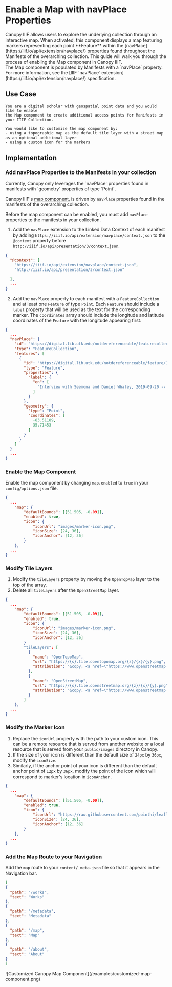 
# Enable a Map with navPlace Properties

<Section size="1">
  <Text size="4">
    Canopy IIIF allows users to explore the underlying collection through an
    interactive map. When activated, this component displays a map featuring
    markers representing each point **Feature** within the [navPlace](https://iiif.io/api/extension/navplace/) properties found throughout the Manifests of the overarching collection. This guide will walk
    you through the process of enabling the Map component in Canopy IIIF.
  </Text>
</Section>

<Callout>
  The Map component is populated by Manifests with a `navPlace` property. For more information, see the [IIIF `navPlace` extension](https://iiif.io/api/extension/navplace/) specification.
</Callout>

## Use Case

    You are a digital scholar with geospatial point data and you would like to enable
    the Map component to create additional access points for Manifests in your IIIF Collection.

    You would like to customize the map component by:
    - using a topographic map as the default tile layer with a street map as an optional additional layer
    - using a custom icon for the markers

## Implementation

<Steps>

  ### Add navPlace Properties to the Manifests in your collection

  <Callout type="info">
    Currently, Canopy only leverages the `navPlace` properties found in manifests with `geometry`
    properties of type `Point`.
  </Callout>

  Canopy IIIF's [map component](/configuration/map), is driven by `navPlace` properties found in the manifests of the
  overarching collection.

  Before the map component can be enabled, you must add `navPlace` properties to the manifests in your collection.

  1. Add the `navPlace` extension to the Linked Data Context of each manifest by adding
  `https://iiif.io/api/extension/navplace/context.json` to the `@context` property before
  `http://iiif.io/api/presentation/3/context.json`.

  ```json {3}
  {
    "@context": [
      "https://iiif.io/api/extension/navplace/context.json",
      "http://iiif.io/api/presentation/3/context.json"

    ],
    ...
  }
  ```

  2. Add the `navPlace` property to each manifest with a `FeatureCollection` and at least one `Feature` of type `Point`.
  Each `Feature` should include a `label` property that will be used as the text for the corresponding marker. The
  `coordinates` array should include the longitude and latitude coordinates of the `Feature` with the longitude
  appearing first.

  ```json {11-15,19-22}
  {
    ...
    "navPlace": {
      "id": "https://digital.lib.utk.edu/notdereferenceable/featurecollection//1",
      "type": "FeatureCollection",
      "features": [
        {
          "id": "https://digital.lib.utk.edu/notdereferenceable/feature/1",
          "type": "Feature",
          "properties": {
            "label": {
              "en": [
                "Interview with Seemona and Daniel Whaley, 2019-09-20 -- Discussion of Gatlinburg, TN"
              ]
            }
          },
          "geometry": {
            "type": "Point",
            "coordinates": [
              -83.51189,
              35.71453
            ]
          }
        }
      ]
    }
    ...
  }
  ```

  ### Enable the Map Component

  Enable the map component by changing `map.enabled` to `true` in your `config/options.json` file.

  ```json filename="config/options.json" {5}
  {
    ...
      "map": {
          "defaultBounds": [[51.505, -0.09]],
          "enabled": true,
          "icon": {
              "iconUrl": "images/marker-icon.png",
              "iconSize": [24, 36],
              "iconAnchor": [12, 36]
          }
      },
    ...
  }
  ```

  ### Modify Tile Layers

  1. Modify the `tileLayers` property by moving the `OpenTopMap` layer to the top of the array.
  2. Delete all `tileLayers` after the `OpenStreetMap` layer.

  ```json filename="config/options.json" {11-22}
  {
    ...
      "map": {
          "defaultBounds": [[51.505, -0.09]],
          "enabled": true,
          "icon": {
              "iconUrl": "images/marker-icon.png",
              "iconSize": [24, 36],
              "iconAnchor": [12, 36]
          }
          "tileLayers": [
            {
              "name": "OpenTopoMap",
              "url": "https://{s}.tile.opentopomap.org/{z}/{x}/{y}.png",
              "attribution": "&copy; <a href=\"https://www.openstreetmap.org/copyright\">OpenStreetMap</a> contributors"
            },
            {
              "name": "OpenStreetMap",
              "url": "https://{s}.tile.openstreetmap.org/{z}/{x}/{y}.png",
              "attribution": "&copy; <a href=\"https://www.openstreetmap.org/copyright\">OpenStreetMap</a> contributors"
            }
          ]
      },
    ...
  }
  ```

  ### Modify the Marker Icon

  1. Replace the `iconUrl` property with the path to your custom icon. This can be a remote resource that is served from
  another website or a local resource that is served from your `public/images` directory in Canopy.
  2. If the size of your icon is different than the default size of `24px` by `36px`, modify the `iconSize`.
  3. Similarly, if the anchor point of your icon is different than the default anchor point of `12px` by `36px`, modify
  the point of the icon which will correspond to marker's location in `iconAnchor.`

  ```json filename="config/options.json" {7-9}
  {
    ...
      "map": {
          "defaultBounds": [[51.505, -0.09]],
          "enabled": true,
          "icon": {
              "iconUrl": "https://raw.githubusercontent.com/pointhi/leaflet-color-markers/master/img/marker-icon-violet.png",
              "iconSize": [24, 36],
              "iconAnchor": [12, 36]
          }
      },
    ...
  }
  ```

  ### Add the Map Route to your Navigation

  Add the `map` route to your `content/_meta.json` file so that it appears in the Navigation bar.

  ```json copy filename="content/_meta.json" {5}
[
  {
    "path": "/works",
    "text": "Works"
  },
  {
    "path": "/metadata",
    "text": "Metadata"
  },
  {
    "path": "/map",
    "text": "Map"
  },
  {
    "path": "/about",
    "text": "About"
  }
]
  ```

  <Box m="9" my="6">
    ![Customized Canopy Map Component](/examples/customized-map-component.png)
  </Box>

</Steps>
